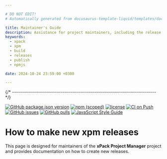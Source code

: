 ```yaml
---

# DO NOT EDIT!
# Automatically generated from docusaurus-template-liquid/templates/docusaurus.

title: Maintainer's Guide
description: Assistance for project maintainers, including the release schedule, versioning scheme, and instructions on how to build, test, and publish.
keywords:
  - xpack
  - xpm
  - build
  - releases
  - publish
  - npmjs

date: 2024-10-24 23:59:00 +0300

---
```



{/* ------------------------------------------------------------------------ */}

[![GitHub package.json version](https://img.shields.io/github/package-json/v/xpack/xpm-js?color=green)](https://github.com/xpack/xpm-js/blob/master/package.json)
[![npm (scoped)](https://img.shields.io/npm/v/xpm?color=green)](https://www.npmjs.com/package/xpm/)
[![license](https://img.shields.io/github/license/xpack/xpm-js)](https://github.com/xpack/xpm-js/blob/master/LICENSE)
[![CI on Push](https://github.com/xpack/xpm-js/actions/workflows/test-ci.yml/badge.svg)](https://github.com/xpack/xpm-js/actions/workflows/test-ci.yml)
[![GitHub issues](https://img.shields.io/github/issues/xpack/xpm-js)](https://github.com/xpack/xpm-js/issues)
[![GitHub pulls](https://img.shields.io/github/issues-pr/xpack/xpm-js)](https://github.com/xpack/xpm-js/pulls)
[![JavaScript Style Guide](https://img.shields.io/badge/code_style-standard-brightgreen)](https://standardjs.com)


# How to make new xpm releases

This page is designed for maintainers of the
**xPack Project Manager**
project and provides documentation on how to create new releases.

<Content />

